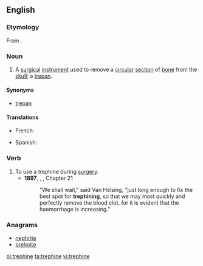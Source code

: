 ==English==

===Etymology===
From {{etyl|fr|en}} {{m|fr|tréphine}}.

===Noun===
{{en-noun}}

# {{lb|en|medicine}} A [[surgical]] [[instrument]] used to remove a [[circular]] [[section]] of [[bone]] from the [[skull]]; a [[trepan]].

====Synonyms====
* [[trepan]] {{qualifier|obsolete}}

====Translations====
{{trans-top|surgical instrument to remove a circular section from the skull}}
* French: {{t+|fr|trépan|m}}
{{trans-mid}}
* Spanish: {{t+|es|trépano|m}}
{{trans-bottom}}

===Verb===
{{en-verb|trephines|trephining|trephined|trephined}}

# To use a trephine during [[surgery]].
#* '''1897''', {{w|Bram Stoker}}, ''{{w|Dracula}}'', Chapter 21
#*: "We shall wait," said Van Helsing, "just long enough to fix the best spot for '''trephining''', so that we may most quickly and perfectly remove the blood clot, for it is evident that the haemorrhage is increasing."

===Anagrams===
* [[nephrite#English|nephrite]]
* [[prehnite#English|prehnite]]

[[pl:trephine]]
[[ta:trephine]]
[[vi:trephine]]